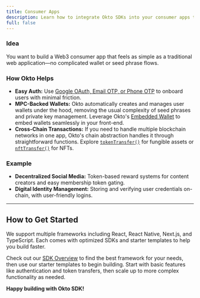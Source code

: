 ```yaml
---
title: Consumer Apps
description: Learn how to integrate Okto SDKs into your consumer apps to enable seamless cross-chain transactions and wallet management.
full: false
---
```


<AIMarkdownComponent isIndex={false} />

### **Idea**  

You want to build a Web3 consumer app that feels as simple as a traditional web application—no complicated wallet or seed phrase flows.

### **How Okto Helps**

- **Easy Auth:** Use [Google OAuth, Email OTP, or Phone OTP](/docs/react-sdk/authenticate-users/okto-auth) to onboard users with minimal friction. 
- **MPC-Backed Wallets:** Okto automatically creates and manages user wallets under the hood, removing the usual complexity of seed phrases and private key management. Leverage Okto's [Embedded Wallet](/docs/react-sdk/wallets) to embed wallets seamlessly in your front-end.  
- **Cross-Chain Transactions:** If you need to handle multiple blockchain networks in one app, Okto's chain abstraction handles it through straightforward functions. Explore [`tokenTransfer()`](/docs/react-sdk/tokenTransfer) for fungible assets or [`nftTransfer()`](/docs/react-sdk/nftTransfer) for NFTs.

### **Example**

- **Decentralized Social Media:** Token-based reward systems for content creators and easy membership token gating.  
- **Digital Identity Management:** Storing and verifying user credentials on-chain, with user-friendly logins.

---

## How to Get Started

We support multiple frameworks including React, React Native, Next.js, and TypeScript. Each comes with optimized SDKs and starter templates to help you build faster.

Check out our [SDK Overview](/docs/okto-sdk/supported-sdk-platforms) to find the best framework for your needs, then use our starter templates to begin building. Start with basic features like authentication and token transfers, then scale up to more complex functionality as needed.

<QuickStartBanner />

**Happy building with Okto SDK!**







